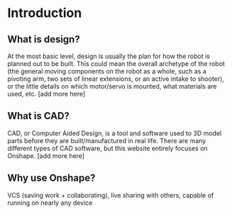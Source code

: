 # Introduction

## What is design?
At the most basic level, design is usually the plan for how the robot is planned out to be built. This could mean the overall archetype of the robot (the general moving components on the robot as a whole, such as a pivoting arm, two sets of linear extensions, or an active intake to shooter), or the little details on which motor/servo is mounted, what materials are used, etc. [add more here]

## What is CAD?
CAD, or Computer Aided Design, is a tool and software used to 3D model parts before they are built/manufactured in real life. There are many different types of CAD software, but this website entirely focuses on Onshape. [add more here]

## Why use Onshape?
VCS (saving work + collaborating), live sharing with others, capable of running on nearly any device